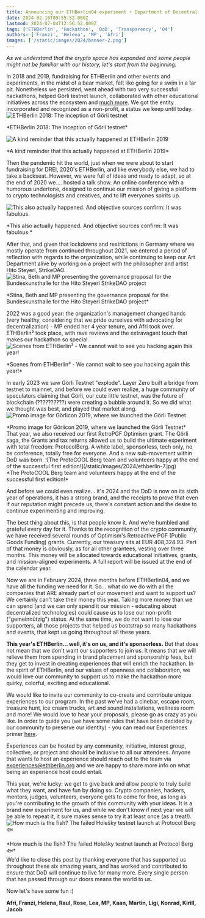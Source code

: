 ```yaml
---
title: Announcing our ETHBerlin04 experiment + Department of Decentralization's Financial Status Report
date: 2024-02-16T09:55:52.000Z
lastmod: 2024-07-04T12:56:52.000Z
tags: ['ETHBerlin', 'Hackathon', 'DoD', 'Transparency', '04']
authors: ['Franzi', 'Helena', 'MP', 'Afri']
images: ['/static/images/2024/banner-2.png']
---
```


_As we understand that the crypto space has expanded and some people might not be familiar with our history, let's start from the beginning._

In 2018 and 2019, fundraising for ETHBerlin and other events and experiments, in the midst of a bear market, felt like going for a swim in a tar pit. Nonetheless we persisted, went ahead with two very successful hackathons, helped Görli testnet launch, collaborated with other educational initiatives across the ecosystem and [much more](https://dod.ngo/). We got the entity incorporated and recognized as a non-profit, a status we keep until today.
![ETHBerlin 2018: The inception of Görli testnet](/static/images/2024/ethberlin-1.jpg)

<div className="text-center">*ETHBerlin 2018: The inception of Görli testnet*</div>

![A kind reminder that this actually happened at ETHBerlin 2019](/static/images/2024/ethberlin-2.jpg)

<div className="text-center">*A kind reminder that this actually happened at ETHBerlin 2019*</div>

Then the pandemic hit the world, just when we were about to start fundraising for DREI, 2020's ETHBerlin, and like everybody else, we had to take a backseat. However, we were full of ideas and ready to adapt, so at the end of 2020 we.... hosted a talk show. An online conference with a humorous undertone, designed to continue our mission of giving a platform to crypto technologists and creatives, and to lift everyones spirits up.

![This also actually happened. And objective sources confirm: It was fabulous.](/static/images/2024/ethberlin-3.jpg)

<div className="text-center">
  *This also actually happened. And objective sources confirm: It was fabulous.*
</div>

After that, and given that lockdowns and restrictions in Germany where we mostly operate from continued throughout 2021, we entered a period of reflection with regards to the organization, while continuing to keep our Art Department alive by working on a project with the philosopher and artist Hito Steyerl, StrikeDAO.
![Stina, Beth and MP presenting the governance proposal for the Bundeskunsthalle for the Hito Steyerl StrikeDAO project](/static/images/2024/ethberlin-4.jpg)

<div className="text-center">
  *Stina, Beth and MP presenting the governance proposal for the Bundeskunsthalle for the Hito
  Steyerl StrikeDAO project*
</div>

2022 was a good year: the organization's management changed hands (very healthy, considering that we pride ourselves with advocating for decentralization) - MP ended her 4 year tenure, and Afri took over. ETHBerlin³ took place, with rave reviews and the extravagant touch that makes our hackathon so special.
![Scenes from ETHBerlin³ - We cannot wait to see you hacking again this year!](/static/images/2024/ethberlin-5.jpg)

<div className="text-center">
  *Scenes from ETHBerlin³ - We cannot wait to see you hacking again this year!*
</div>

In early 2023 we saw Görli Testnet "explode". Layer Zero built a bridge from testnet to mainnet, and before we could even realize, a huge community of speculators claiming that Görli, our cute little testnet, was the future of blockchain (??????????) were creating a bubble around it. So we did what we thought was best, and played that market along.
![Promo image for Görlicon 2019, where we launched the Görli Testnet](/static/images/2024/ethberlin-6.jpg)

<div className="text-center">
  *Promo image for Görlicon 2019, where we launched the Görli Testnet*
</div>
That year, we also received our first RetroPGF Optimism grant. The Görli saga, the Grants and tax
returns allowed us to build the ultimate experiment with total freedom: ProtocolBerg. A white label,
sponsorless, tech only, no bs conference, totally free for everyone. And a new sub-movement within
DoD was born. ![The ProtoCOOL Berg team and volunteers happy at the end of the successful first
edition!](/static/images/2024/ethberlin-7.jpg)
<div className="text-center">
  *The ProtoCOOL Berg team and volunteers happy at the end of the successful first edition!*
</div>

And before we could even realize... it's 2024 and the DoD is now on its sixth year of operations, it has a strong brand, and the receipts to prove that even if our reputation might precede us, there's constant action and the desire to continue experimenting and improving.

The best thing about this, is that people know it. And we're humbled and grateful every day for it. Thanks to the recognition of the crypto community, we have received several rounds of Optimism's Retroactive PGF (Public Goods Funding) grants. Currently, our treasury sits at EUR 408,324.93. Part of that money is obviously, as for all other grantees, vesting over three months. This money will be allocated towards educational initiatives, grants, and mission-aligned experiments. A full report will be issued at the end of the calendar year.

Now we are in February 2024, three months before ETHBerlin04, and we have all the funding we need for it. So... what do we do with all the companies that ARE already part of our movement and want to support us? We certainly can't take their money this year. Taking more money than we can spend (and we can only spend it our mission - educating about decentralized technologies) could cause us to lose our non-profit ("gemeinnützig") status. At the same time, we do not want to lose our supporters, all those projects that helped us bootstrap so many hackathons and events, that kept us going throughout all these years.

**This year's ETHBerlin... well, it's on us, and it's sponsorless.** But that does not mean that we don't want our supporters to join us. It means that we will relieve them from spending in brand placement and sponsorship fees, but they get to invest in creating experiences that will enrich the hackathon. In the spirit of ETHBerlin, and our values of openness and collaboration, we would love our community to support us to make the hackathon more quirky, colorful, exciting and educational.

We would like to invite our community to co-create and contribute unique experiences to our program. In the past we've had a cinebar, escape room, treasure hunt, ice cream trucks, art and sound installations, wellness room and more! We would love to hear your proposals, please go as crazy as you like. In order to guide you (we have some rules that have been decided by our community to preserve our identity) - you can read our Experiences primer [here](/blog/2024/ethberlin04-experiences).

Experiences can be hosted by any community, initiative, interest group, collective, or project and should be inclusive to all our attendees. Anyone that wants to host an experience should reach out to the team via [experiences@ethberlin.org](mailto:experiences@ethberlin.org) and we are happy to share more info on what being an experience host could entail.

This year, we're lucky: we get to give back and allow people to truly build what they want, and have fun by doing so. Crypto companies, hackers, mentors, judges, volunteers, everyone gets to come for free, as long as you're contributing to the growth of this community with your ideas. It is a brand new experiment for us, and while we don't know if next year we will be able to repeat it, it sure makes sense to try it at least once (as a treat!).
![How much is the fish? The failed Holešky testnet launch at Protocol Berg 🐟](/static/images/2024/ethberlin-8.jpg)

<div className="text-center">
  *How much is the fish? The failed Holešky testnet launch at Protocol Berg 🐟*
</div>
We'd like to close this post by thanking everyone that has supported us throughout these six amazing
years, and has worked and contributed to ensure that DoD will continue to live for many more. Every
single person that has passed through our doors means the world to us.

Now let's have some fun :)

**Afri, Franzi, Helena, Raul, Rose, Lea, MP, Kaan, Martin, Ligi, Konrad, Kirill, Jacob**
